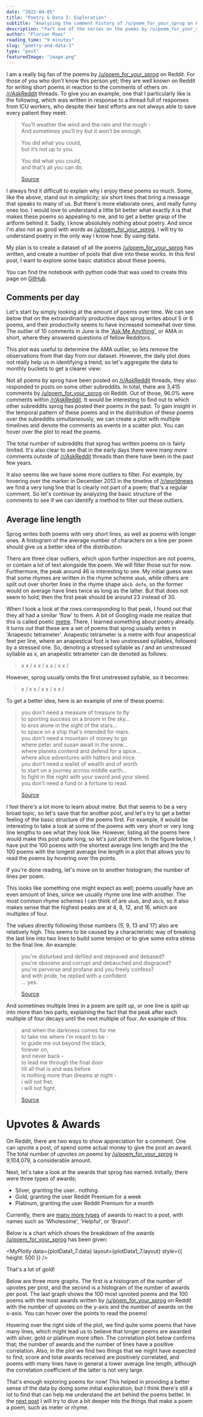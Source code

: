 ```yaml
---
date: "2022-04-05"
title: "Poetry & Data I: Exploration"
subtitle: "Analyzing the comment history of /u/poem_for_your_sprog on Reddit"
description: "Part one of the series on the poems by /u/poem_for_your_sprog on Reddit. In this part of the series, we analyze their comment history and the upvotes and awards they gained."
author: "Florian Maas"
reading_time: "9 minutes"
slug: "poetry-and-data-1"
type: "post"
featuredImage: "image.png"
---
```


I am a really big fan of the poems by [/u/poem_for_your_sprog](https://www.reddit.com/user/Poem_for_your_sprog/) on
Reddit. For those of you who don't know this person yet; they are well known on Reddit for writing short poems in reaction to the comments of others on [/r/AskReddit](https://www.reddit.com/r/AskReddit/) threads. To give you an example, one that I
particularly like is the following, which was written in response to a thread full of responses from ICU workers, who
despite their best efforts are not always able to save every patient they meet:

> You’ll weather the wind and the rain and the rough -  
> And sometimes you’ll try but it won’t be enough.
>
> You did what you could,  
> but it’s not up to you.
>
> You did what you could,  
> and that’s all you can do.
>
> [Source](https://www.reddit.com/r/AskReddit/comments/bj4hfq/medical_workers_of_reddit_what_were_the_most/em5vsum/)

I always find it difficult to explain why I enjoy these poems so much. Some, like the above, stand out in simplicity; six
short lines that bring a message that speaks to many of us. But there's more elaborate ones, and really funny ones too.
I would love to understand a little bit better what exactly it is that makes these poems so appealing to me, and to get
a better grasp of the artform behind it. Sadly, I know absolutely nothing about poetry. And since I'm also not as good
with words as [/u/poem_for_your_sprog](https://www.reddit.com/user/Poem_for_your_sprog/), I will try to understand
poetry in the only way I know how: By using data.

My plan is to create a dataset of all the poems
[/u/poem_for_your_sprog](https://www.reddit.com/user/Poem_for_your_sprog/) has written, and create a number of posts
that dive into these works. In this first post, I want to explore some basic statistics about these poems.

You can find the notebook with python code that was used to create this page on
[GitHub](https://github.com/fpgmaas/poems/blob/master/notebooks/1.0-summary-statistics-upvotes-and-awards.ipynb).


## Comments per day

Let's start by simply looking at the amount of poems over time. We can see below that on the extraordinarily productive
days sprog writes about 5 or 6 poems, and their productivity seems to have increased somewhat over time. The
outlier of 10 comments in June is the ['Ask Me
Anything'](https://www.reddit.com/r/books/comments/3aungz/hi_im_sam_garland_aka_upoem_for_your_sprog_ive/), or AMA in
short, where they answered questions of fellow Redditors.

<MyPlotly data={plotData1_1.data} layout={plotData1_1.layout} />

This plot was useful to determine the AMA outlier, so lets remove the observations from that day from our dataset.
However, the daily plot does not really help us in identifying a trend, so let's aggregate the data to monthly buckets
to get a clearer view:

<MyPlotly data={plotData1_2.data} layout={plotData1_2.layout} />

Not all poems by sprog have been posted on [/r/AskReddit](https://reddit.com/r/askreddit) threads, they also responded
to posts on some other subreddits. In total, there are 3,415 comments by
[/u/poem_for_your_sprog](https://www.reddit.com/user/Poem_for_your_sprog/) on Reddit. Out of those, 96.0% were comments
within [/r/AskReddit](https://reddit.com/r/askreddit). It would be interesting to find out to which other subreddits
sprog has posted their poems in the past. To gain insight in the temporal pattern of these poems and in the
distribution of these poems over the subreddits simultaneously, we can create a plot with multiple timelines and denote
the comments as events in a scatter plot. You can hover over the plot to read the poems.

<MyPlotly data={plotData1_3.data} layout={plotData1_3.layout} />

The total number of subreddits that sprog has written poems on is fairly limited. It's also clear to see that in the
early days there were many more comments outside of [/r/AskReddit](https://www.reddit.com/r/AskReddit/) threads than
there have been in the past few years.

It also seems like we have some more outliers to filter. For example, by hovering over the marker in December 2013 in the
timeline of [/r/worldnews](https://www.reddit.com/r/worldnews/) we find a very long line that is clearly not part of a
poem; that's a regular comment. So let's continue by analyzing the basic structure of the comments to see if we can
identify a method to filter out these outliers.

## Average line length

Sprog writes both poems with very short lines, as well as poems with longer ones. A histogram of the average number of
characters on a line per poem should give us a better idea of the distribution:

<MyPlotly data={plotData1_4.data} layout={plotData1_4.layout} />

There are three clear outliers, which upon further inspection are not poems, or contain a lot of text alongside the
poem. We will filter those out for now. Furthermore, the peak around 46 is interesting to see. My initial guess was that
some rhymes are written in the rhyme scheme `abab`, while others are split out over shorter lines in the rhyme shape
`abcb defe`, so the former would on average have lines twice as long as the latter. But that does not seem to hold; then
the first peak should be around 23 instead of 30.

When I took a look at the rows corresponding to that peak, I found out that they all had a similar 'flow' to them. A bit
of Googling made me realize that this is called poetic [metre](<https://en.wikipedia.org/wiki/Metre_(poetry)>). There, I
learned something about poetry already. It turns out that these are a set of poems that sprog usually writes in
'Anapestic tetrameter'. Anapestic tetrameter is a metre with four anapestical feet per line, where an anapestical foot is two
unstressed syllables, followed by a stressed one. So, denoting a stressed syllable as / and an unstressed syllable as x,
an anapestic tetrameter can de denoted as follows:

> x x / x x / x x / x x /

However, sprog usually omits the first unstressed syllable, so it becomes:

> x / x x / x x / x x /

To get a better idea, here is an example of one of these poems:

> you don't need a measure of treasure to fly  
> to sporting success on a broom in the sky...  
> to eros alone in the sight of the stars...  
> to space on a ship that's intended for mars.  
> you don't need a mountain of money to go  
> where peter and susan await in the snow...  
> where planets contend and defend for a spice...  
> where alice adventures with hatters and mice.  
> you don't need a wallet of wealth and of worth  
> to start on a journey across middle earth...  
> to fight in the night with your sword and your steed.  
> you don't need a fund or a fortune to read.
>
> [Source](https://www.reddit.com/r/AskReddit/comments/5tek1p/what_is_a_great_poor_person_hobby/ddm5vcl/)

I feel there's a lot more to learn about metre. But that seems to be a very broad topic, so let's save that for another
post, and let's try to get a better feeling of the basic structure of the poems first. For example, it would be
interesting to take a look at some of the poems with very short or very long line lengths to see what they look like.
However, listing all the poems here would make this post quite long, so let's just plot them. In the figure below, I
have put the 100 poems with the shortest average line length and the the 100 poems with the longest average line length
in a plot that allows you to read the poems by hovering over the points.

<MyPlotly data={plotData1_5.data} layout={plotData1_5.layout} />

If you're done reading, let's move on to another histogram; the number of lines per poem.

<MyPlotly data={plotData1_6.data} layout={plotData1_6.layout} />

This looks like something one might expect as well; poems usually have an even amount of lines, since we usually rhyme
one line with another. The most common rhyme schemes I can think of are `abab`, and `abcb`, so it also makes sense that
the highest peaks are at 4, 8, 12, and 16, which are multiples of four.

The values directly following those numbers (5, 9, 13 and 17) also are relatively high. This seems to be caused by a
characteristic way of breaking the last line into two lines to build some tension or to give some extra stress to the
final line. An example:

> you're disturbed and defiled and depraved and debased?  
> you're obscene and corrupt and debauched and disgraced?  
> you're perverse and profane and you freely confess?  
> and with pride, he replied with a confident  
> ... yes.
>
> [Source](https://www.reddit.com/r/AskReddit/comments/c4xbbn/people_who_have_found_their_friends_secret_reddit/erzjnhf/)

And sometimes multiple lines in a poem are split up, or one line is split up into more than two parts, explaining the
fact that the peak after each multiple of four decays until the next multiple of four. An example of this:

> and when the darkness comes for me  
> to take me where i'm meant to be -  
> to guide me out beyond the black,  
> forever on,  
> and never back -  
> to lead me through the final door  
> till all that is and was before  
> is nothing more than dreams at night -  
> i will not fret.  
> i will not fight.
>
> [Source](/r/AskReddit/comments/99q9n5/redditors_who_have_been_clinically_dead_what_did/e4q0a2w/)

# Upvotes & Awards

On Reddit, there are two ways to show appreciation for a comment. One can upvote a post, of spend some actual money to
give the post an award. The total number of upvotes on poems by [/u/poem_for_your_sprog](https://www.reddit.com/user/Poem_for_your_sprog/) is 9,104,079, a considerable
amount.

Next, let's take a look at the awards that sprog has earned. Initially, there were three types of awards;

- Silver, granting the user.. nothing.
- Gold, granting the user Reddit Premium for a week
- Platinum, granting the user Reddit Premium for a month

Currently, there are [many more types](https://reddit.fandom.com/wiki/Awards) of awards to react to a post, with names
such as 'Wholesome', 'Helpful', or 'Bravo!'.

Below is a chart which shows the breakdown of the awards [/u/poem_for_your_sprog](https://www.reddit.com/user/Poem_for_your_sprog/) has been given:

<MyPlotly
  data={plotData1_7.data}
  layout={plotData1_7.layout}
  style={{ height: 500 }}
/>

That's a lot of gold!

Below are three more graphs. The first is a histogram of the number of upvotes per post, and the second is a histogram
of the number of awards per post. The last graph shows the 100 most upvoted poems and the 100 poems with the most awards
written by [/u/poem_for_your_sprog](https://www.reddit.com/user/Poem_for_your_sprog/) on Reddit with the number of upvotes on the y-axis and the number of awards on the
x-axis. You can hover over the points to read the poems!

<MyPlotly data={plotData1_8.data} layout={plotData1_8.layout} />

<MyPlotly data={plotData1_9.data} layout={plotData1_9.layout} />

<MyPlotly data={plotData1_10.data} layout={plotData1_10.layout} />

Hovering over the right side of the plot, we find quite some poems that have many lines, which might lead us to believe
that longer poems are awarded with silver, gold or platinum more often. The correlation plot below confirms that; the
number of awards and the number of lines have a positive correlation. Also, in the plot we find two things that we might
have expected to find; score and total awards received are positively correlated, and poems with many lines have in
general a lower average line length, although the correlation coefficient of the latter is not very large.

<MyPlotly data={plotData1_11.data} layout={plotData1_11.layout} />

That's enough exploring poems for now! This helped in providing a better sense of the data by doing some initial
exploration, but I think there's still a lot to find that can help me understand the art behind the poems better. In the
[next post](/blog/poetry-and-data-2) I will try to dive a bit deeper into the things that make a poem a poem, such as
meter or rhyme.
